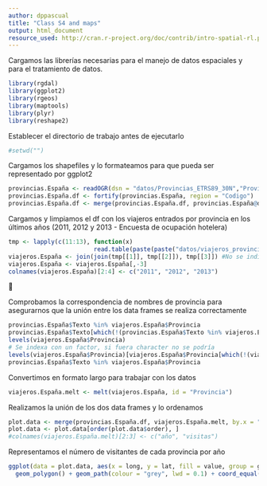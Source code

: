 ```yaml
---
author: dppascual
title: "Class S4 and maps"
output: html_document
resource_used: http://cran.r-project.org/doc/contrib/intro-spatial-rl.pdf
---
```



Cargamos las librerías necesarias para el manejo de datos espaciales y para el tratamiento de datos.

```r
library(rgdal)
library(ggplot2)
library(rgeos)
library(maptools)
library(plyr)
library(reshape2)
```


Establecer el directorio de trabajo antes de ejecutarlo

```r
#setwd("")
```


Cargamos los shapefiles y lo formateamos para que pueda ser representado por ggplot2

```r
provincias.España <- readOGR(dsn = "datos/Provincias_ETRS89_30N","Provincias_ETRS89_30N")
provincias.España.df <- fortify(provincias.España, region = "Codigo")
provincias.España.df <- merge(provincias.España.df, provincias.España@data, by.x = "id", by.y = "Codigo")
```


Cargamos y limpiamos el df con los viajeros entrados por provincia en los últimos años (2011, 2012 y 2013 - Encuesta de ocupación hotelera)

```r
tmp <- lapply(c(11:13), function(x) 
                        read.table(paste(paste("datos/viajeros_provincias_20", x, sep = ""), ".csv", sep = ""), sep = ";", header = T, encoding = "UTF-8"))
viajeros.España <- join(join(tmp[[1]], tmp[[2]]), tmp[[3]]) #No se indican las columnas de unión, lo coge automáticamente por provincia
viajeros.España <- viajeros.España[,-3]
colnames(viajeros.España)[2:4] <- c("2011", "2012", "2013")
```


Comprobamos la correspondencia de nombres de provincia para asegurarnos que la unión entre los data frames se realiza correctamente

```r
provincias.España$Texto %in% viajeros.España$Provincia
provincias.España$Texto[which(!(provincias.España$Texto %in% viajeros.España$Provincia))]
levels(viajeros.España$Provincia)
# Se indexa con un factor, si fuera character no se podría
levels(viajeros.España$Provincia)[viajeros.España$Provincia[which(!(viajeros.España$Provincia %in% provincias.España$Texto))]] <- c("Vizcaya", "Guipúzcoa", "Gerona", "Orense")
provincias.España$Texto %in% viajeros.España$Provincia
```


Convertimos en formato largo para trabajar con los datos

```r
viajeros.España.melt <- melt(viajeros.España, id = "Provincia")
```


Realizamos la unión de los dos data frames y lo ordenamos

```r
plot.data <- merge(provincias.España.df, viajeros.España.melt, by.x = "Texto", by.y = "Provincia")
plot.data <- plot.data[order(plot.data$order), ]
#colnames(viajeros.España.melt)[2:3] <- c("año", "visitas")
```


Representamos el número de visitantes de cada provincia por año

```r
ggplot(data = plot.data, aes(x = long, y = lat, fill = value, group = group), colours = "red") + 
  geom_polygon() + geom_path(colour = "grey", lwd = 0.1) + coord_equal() + facet_wrap(~variable)
```
